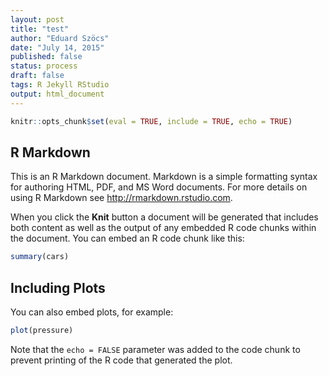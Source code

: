 ```yaml
---
layout: post
title: "test"
author: "Eduard Szöcs"
date: "July 14, 2015"
published: false
status: process
draft: false
tags: R Jekyll RStudio
output: html_document
---
```


```r
knitr::opts_chunk$set(eval = TRUE, include = TRUE, echo = TRUE)
```

## R Markdown

This is an R Markdown document. Markdown is a simple formatting syntax for authoring HTML, PDF, and MS Word documents. For more details on using R Markdown see <http://rmarkdown.rstudio.com>.

When you click the **Knit** button a document will be generated that includes both content as well as the output of any embedded R code chunks within the document. You can embed an R code chunk like this:

```r
summary(cars)
```

## Including Plots

You can also embed plots, for example:

```r
plot(pressure)
```

Note that the `echo = FALSE` parameter was added to the code chunk to prevent printing of the R code that generated the plot.
